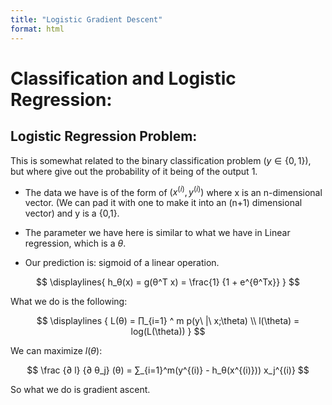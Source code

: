 ```yaml
---
title: "Logistic Gradient Descent"
format: html
---
```


# Classification and Logistic Regression:

## Logistic Regression Problem:

This is somewhat related to the binary classification problem $(y ∈ \{0,1\})$, but where give out the probability of it being of the output 1.

- The data we have is of the form of $(x^{(i)}, y^{(i)})$ where x is an n-dimensional vector. (We can pad it with one to make
it into an (n+1) dimensional vector) and y is a {0,1}.

- The parameter we have here is similar to what we have in Linear regression, which is a $θ$. 

- Our prediction is: sigmoid of a linear operation.

$$
\displaylines{
h_θ(x) = g(θ^T x) = \frac{1} {1 + e^{θ^Tx}}
}
$$

What we do is the following:

$$
\displaylines {
L(θ) = ∏_{i=1} ^ m p(y\ |\ x;\theta) \\ 
l(\theta) = log(L(\theta))
}
$$

We can maximize $l(\theta)$:

$$
\frac {∂ l} {∂ θ_j} (θ) = ∑_{i=1}^m(y^{(i)} - h_θ(x^{(i)})) x_j^{(i)}
$$

So what we do is gradient ascent.
